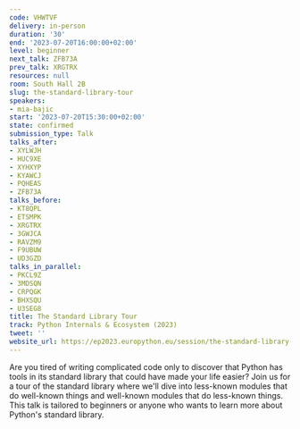 ```yaml
---
code: VHWTVF
delivery: in-person
duration: '30'
end: '2023-07-20T16:00:00+02:00'
level: beginner
next_talk: ZFB73A
prev_talk: XRGTRX
resources: null
room: South Hall 2B
slug: the-standard-library-tour
speakers:
- mia-bajic
start: '2023-07-20T15:30:00+02:00'
state: confirmed
submission_type: Talk
talks_after:
- XYLWJH
- HUC9XE
- XYHXYP
- KYAWCJ
- PQHEAS
- ZFB73A
talks_before:
- KT8QPL
- ETSMPK
- XRGTRX
- 3GWJCA
- RAVZM9
- F9UBUW
- UD3GZD
talks_in_parallel:
- PKCL9Z
- 3MDSQN
- CRPQGK
- BHXSQU
- U3SEG8
title: The Standard Library Tour
track: Python Internals & Ecosystem (2023)
tweet: ''
website_url: https://ep2023.europython.eu/session/the-standard-library-tour
---
```


Are you tired of writing complicated code only to discover that Python has tools in its standard library that could have made your life easier? Join us for a tour of the standard library where we'll dive into less-known modules that do well-known things and well-known modules that do less-known things. This talk is tailored to beginners or anyone who wants to learn more about Python's standard library.
